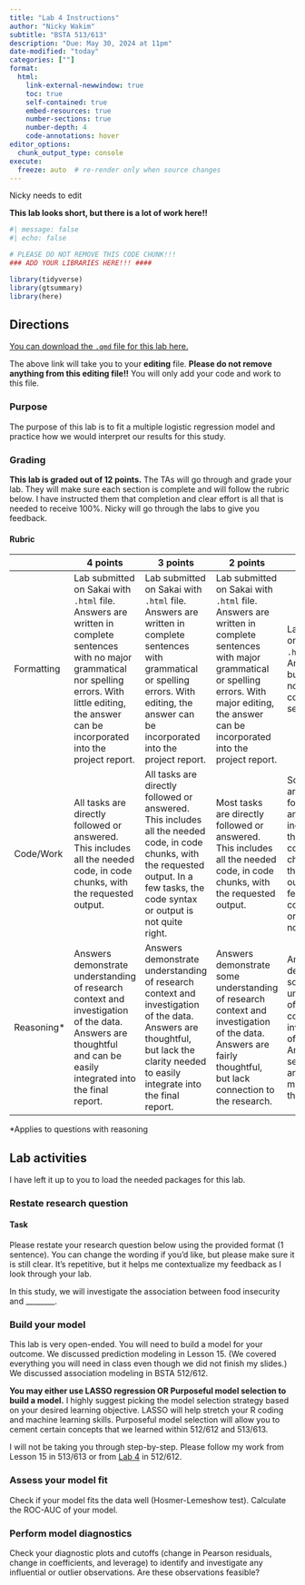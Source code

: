 ```yaml
---
title: "Lab 4 Instructions"
author: "Nicky Wakim"
subtitle: "BSTA 513/613"
description: "Due: May 30, 2024 at 11pm"
date-modified: "today"
categories: [""]
format: 
  html:
    link-external-newwindow: true
    toc: true
    self-contained: true
    embed-resources: true
    number-sections: true
    number-depth: 4
    code-annotations: hover
editor_options: 
  chunk_output_type: console
execute:
  freeze: auto  # re-render only when source changes
---
```


::: callout-caution
Nicky needs to edit
:::

::: callout-note
**This lab looks short, but there is a lot of work here!!**
:::

```r
#| message: false
#| echo: false

# PLEASE DO NOT REMOVE THIS CODE CHUNK!!!
### ADD YOUR LIBRARIES HERE!!! ####

library(tidyverse)
library(gtsummary)
library(here)
```

## Directions

[You can download the `.qmd` file for this lab here.](https://github.com/nwakim/BSTA_513_S25/blob/main/project/LastName_FirstInit_Lab_04.qmd)

The above link will take you to your **editing** file. **Please do not remove anything from this editing file!!** You will only add your code and work to this file.

### Purpose

The purpose of this lab is to fit a multiple logistic regression model and practice how we would interpret our results for this study.

### Grading

**This lab is graded out of 12 points.** The TAs will go through and grade your lab. They will make sure each section is complete and will follow the rubric below. I have instructed them that completion and clear effort is all that is needed to receive 100%. Nicky will go through the labs to give you feedback.

#### Rubric

|             | 4 points                                                                                                                                                                                                        | 3 points                                                                                                                                                                                       | 2 points                                                                                                                                                                                                   | 1 point                                                                                                                                                                                  | 0 points                                                                                                               |
|------------|------------|------------|------------|------------|------------|
| Formatting  | Lab submitted on Sakai with `.html` file. Answers are written in complete sentences with no major grammatical nor spelling errors. With little editing, the answer can be incorporated into the project report. | Lab submitted on Sakai with `.html` file. Answers are written in complete sentences with grammatical or spelling errors. With editing, the answer can be incorporated into the project report. | Lab submitted on Sakai with `.html` file. Answers are written in complete sentences with major grammatical or spelling errors. With major editing, the answer can be incorporated into the project report. | Lab submitted on Sakai with `.html` file. Answers are bulletted or do not use complete sentences.                                                                                        | Lab *not* submitted on Sakai with `.html` file.                                                                        |
| Code/Work   | All tasks are directly followed or answered. This includes all the needed code, in code chunks, with the requested output.                                                                                      | All tasks are directly followed or answered. This includes all the needed code, in code chunks, with the requested output. In a few tasks, the code syntax or output is not quite right.       | Most tasks are directly followed or answered. This includes all the needed code, in code chunks, with the requested output.                                                                                | Some tasks are directly followed or answered.This includes all the needed code, in code chunks, with the requested output. In a few tasks, the code syntax or output is not quite right. | More than a quarter of the tasks are not completed properly.                                                           |
| Reasoning\* | Answers demonstrate understanding of research context and investigation of the data. Answers are thoughtful and can be easily integrated into the final report.                                                 | Answers demonstrate understanding of research context and investigation of the data. Answers are thoughtful, but lack the clarity needed to easily integrate into the final report.            | Answers demonstrate some understanding of research context and investigation of the data. Answers are fairly thoughtful, but lack connection to the research.                                              | Answers demonstrate some understanding of research context and investigation of the data. Answers seem rushed and with minimal thought.                                                  | Answers lack understanding of research context and investigation of the data. Answers seem rushed and without thought. |

\*Applies to questions with reasoning

## Lab activities

::: callout-note
I have left it up to you to load the needed packages for this lab.
:::

### Restate research question

::: callout-important
#### Task

Please restate your research question below using the provided format (1 sentence). You can change the wording if you'd like, but please make sure it is still clear. It’s repetitive, but it helps me contextualize my feedback as I look through your lab.
:::

In this study, we will investigate the association between food insecurity and ________. 

### Build your model

This lab is very open-ended. You will need to build a model for your outcome. We discussed prediction modeling in Lesson 15. (We covered everything you will need in class even though we did not finish my slides.) We discussed association modeling in BSTA 512/612.

**You may either use LASSO regression OR Purposeful model selection to build a model.** I highly suggest picking the model selection strategy based on your desired learning objective. LASSO will help stretch your R coding and machine learning skills. Purposeful model selection will allow you to cement certain concepts that we learned within 512/612 and 513/613. 

I will not be taking you through step-by-step. Please follow my work from Lesson 15 in 513/613 or from [Lab 4](https://nwakim.github.io/W2024_BSTA_512/labs/Lab_04_instructions.html) in 512/612.

### Assess your model fit

Check if your model fits the data well (Hosmer-Lemeshow test). Calculate the ROC-AUC of your model. 

### Perform model diagnostics

Check your diagnostic plots and cutoffs (change in Pearson residuals, change in coefficients, and leverage) to identify and investigate any influential or outlier observations. Are these observations feasible?

